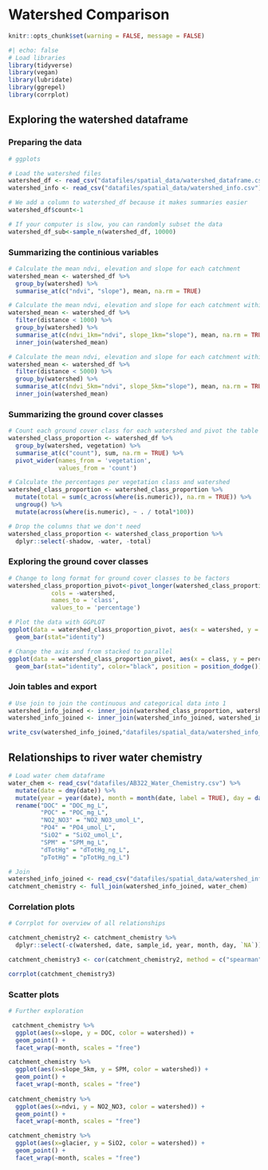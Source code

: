 # Watershed Comparison

```r
knitr::opts_chunk$set(warning = FALSE, message = FALSE)
```


```r
#| echo: false
# Load libraries
library(tidyverse)
library(vegan)
library(lubridate)
library(ggrepel)
library(corrplot)
```


## Exploring the watershed dataframe

### Preparing the data
```r
# ggplots

# Load the watershed files
watershed_df <- read_csv("datafiles/spatial_data/watershed_dataframe.csv")
watershed_info <- read_csv("datafiles/spatial_data/watershed_info.csv")

# We add a column to watershed_df because it makes summaries easier
watershed_df$count<-1

# If your computer is slow, you can randomly subset the data
watershed_df_sub<-sample_n(watershed_df, 10000)
```

### Summarizing the continious variables
```r
# Calculate the mean ndvi, elevation and slope for each catchment
watershed_mean <- watershed_df %>%
  group_by(watershed) %>% 
  summarise_at(c("ndvi", "slope"), mean, na.rm = TRUE)

# Calculate the mean ndvi, elevation and slope for each catchment within 1km
watershed_mean <- watershed_df %>%
  filter(distance < 1000) %>%
  group_by(watershed) %>% 
  summarise_at(c(ndvi_1km="ndvi", slope_1km="slope"), mean, na.rm = TRUE) %>%
  inner_join(watershed_mean)

# Calculate the mean ndvi, elevation and slope for each catchment within 5km
watershed_mean <- watershed_df %>%
  filter(distance < 5000) %>%
  group_by(watershed) %>% 
  summarise_at(c(ndvi_5km="ndvi", slope_5km="slope"), mean, na.rm = TRUE) %>%
  inner_join(watershed_mean)
```

### Summarizing the ground cover classes

```r
# Count each ground cover class for each watershed and pivot the table
watershed_class_proportion <- watershed_df %>%
  group_by(watershed, vegetation) %>% 
  summarise_at(c("count"), sum, na.rm = TRUE) %>% 
  pivot_wider(names_from = 'vegetation',
              values_from = 'count')

# Calculate the percentages per vegetation class and watershed
watershed_class_proportion <- watershed_class_proportion %>% 
  mutate(total = sum(c_across(where(is.numeric)), na.rm = TRUE)) %>% 
  ungroup() %>% 
  mutate(across(where(is.numeric), ~ . / total*100))

# Drop the columns that we don't need
watershed_class_proportion <- watershed_class_proportion %>% 
  dplyr::select(-shadow, -water, -total)
```

### Exploring the ground cover classes
```r
# Change to long format for ground cover classes to be factors
watershed_class_proportion_pivot<-pivot_longer(watershed_class_proportion,
            cols = -watershed,
            names_to = 'class',
            values_to = 'percentage')

# Plot the data with GGPLOT
ggplot(data = watershed_class_proportion_pivot, aes(x = watershed, y = percentage, fill = class)) +
  geom_bar(stat="identity")

# Change the axis and from stacked to parallel
ggplot(data = watershed_class_proportion_pivot, aes(x = class, y = percentage, fill = watershed)) +
  geom_bar(stat="identity", color="black", position = position_dodge())
```


### Join tables and export
```r
# Use join to join the continuous and categorical data into 1
watershed_info_joined <- inner_join(watershed_class_proportion, watershed_mean)
watershed_info_joined <- inner_join(watershed_info_joined, watershed_info)

write_csv(watershed_info_joined,"datafiles/spatial_data/watershed_info_joined.csv")
```


## Relationships to river water chemistry 
```r
# Load water chem dataframe
water_chem <- read_csv("datafiles/AB322_Water_Chemistry.csv") %>% 
  mutate(date = dmy(date)) %>%
  mutate(year = year(date), month = month(date, label = TRUE), day = day(date)) %>% 
  rename("DOC" = "DOC_mg_L", 
         "POC" = "POC_mg_L", 
         "NO2_NO3" = "NO2_NO3_umol_L", 
         "PO4" = "PO4_umol_L", 
         "SiO2" = "SiO2_umol_L", 
         "SPM" = "SPM_mg_L", 
         "dTotHg" = "dTotHg_ng_L", 
         "pTotHg" = "pTotHg_ng_L")

# Join
watershed_info_joined <- read_csv("datafiles/spatial_data/watershed_info_joined.csv") 
catchment_chemistry <- full_join(watershed_info_joined, water_chem)
```

### Correlation plots
```r
# Corrplot for overview of all relationships

catchment_chemistry2 <- catchment_chemistry %>% 
  dplyr::select(-c(watershed, date, sample_id, year, month, day, `NA`)) 

catchment_chemistry3 <- cor(catchment_chemistry2, method = c("spearman"))

corrplot(catchment_chemistry3)
```

### Scatter plots
```r
# Further exploration

 catchment_chemistry %>% 
  ggplot(aes(x=slope, y = DOC, color = watershed)) +
  geom_point() +
  facet_wrap(~month, scales = "free")

catchment_chemistry %>% 
  ggplot(aes(x=slope_5km, y = SPM, color = watershed)) +
  geom_point() +
  facet_wrap(~month, scales = "free")
  
catchment_chemistry %>% 
  ggplot(aes(x=ndvi, y = NO2_NO3, color = watershed)) +
  geom_point() +
  facet_wrap(~month, scales = "free")

catchment_chemistry %>% 
  ggplot(aes(x=glacier, y = SiO2, color = watershed)) +
  geom_point() +
  facet_wrap(~month, scales = "free")
```

